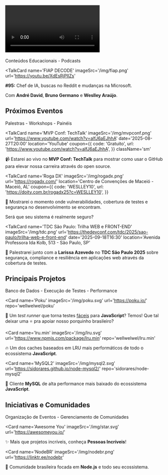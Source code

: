 
## <Video /> Vídeos Recentes

<div className='badge'>
  <span>Conteúdos Educacionais - Podcasts</span>
</div>

<TalkCard
  name='FIAP DECODE'
  imageSrc='/img/fiap.png'
  url='https://youtu.be/XdEsRjPllZs'
>

**\#95:** Chef de IA, buscas no Reddit e mudanças na Microsoft.

Com **André David**, **Bruno Germano** e **Weslley Araújo**.

</TalkCard>

## <Pin /> Próximos Eventos

<div className='badge'>
  <span>Palestras - Workshops - Painéis</span>
</div>

<TalkCard
  name='MVP Conf: TechTalk'
  imageSrc='/img/mvpconf.png'
  url='https://www.youtube.com/watch?v=alfJ6aEJhhA'
  date='2025-08-27T20:00'
  location='YouTube'
  coupon={{
    code: 'Gratuito',
    url: 'https://www.youtube.com/watch?v=alfJ6aEJhhA',
  }}
  className='sm'
>

📹 Estarei ao vivo no **MVP Conf: TechTalk** para mostrar como usar o GitHub para elevar nossa carreira através do open source.

</TalkCard>

<TalkCard
  name='Roga DX'
  imageSrc='/img/rogadx.png'
  url='https://rogadx.com/'
  location='Centro de Convenções de Maceió - Maceió, AL'
  coupon={{
    code: 'WESLLEY10',
    url: 'https://doity.com.br/rogadx25?c=WESLLEY10',
  }}
>

👾 Mostrarei o momento onde vulnerabilidades, cobertura de testes e segurança no desenvolvimento se encontram.

Será que seu sistema é realmente seguro?

</TalkCard>

<TalkCard
  name='TDC São Paulo: Trilha WEB e FRONT-END'
  imageSrc='/img/tdc.png'
  url='https://thedevconf.com/tdc/2025/sao-paulo/trilha-web-e-front-end'
  date='2025-09-18T16:30'
  location='Avenida Professora Ida Kolb, 513 - São Paulo, SP'
>

🔐 Palestrarei junto com a **Larissa Azevedo** no **TDC São Paulo 2025** sobre segurança, compliance e resiliência em aplicações web através da cobertura de testes.

</TalkCard>

## <Star /> Principais Projetos

<div className='badge'>
  <span>Banco de Dados - Execução de Testes - Performance</span>
</div>

<Card
  name='Poku'
  imageSrc='/img/poku.svg'
  url='https://poku.io/'
  repo='wellwelwel/poku'
>

🐷 Um _test runner_ que torna testes <ins>fáceis</ins> para **JavaScript**? Temos! Que tal deixar uma ⭐️ pra apoiar nosso porquinho brasileiro?

</Card>

<Card
  name='lru.min'
  imageSrc='/img/lru.svg'
  url='https://www.npmjs.com/package/lru.min'
  repo='wellwelwel/lru.min'
>

🔥 Um dos caches baseados em LRU mais performáticos de todo o ecossistema **JavaScript**.

</Card>

<Card
  name='MySQL2'
  imageSrc='/img/mysql2.svg'
  url='https://sidorares.github.io/node-mysql2/'
  repo='sidorares/node-mysql2'
>

🐬 Cliente **MySQL** de alta performance mais baixado do ecossistema **JavaScript**.

</Card>

## <HeartHandshake /> Iniciativas e Comunidades

<div className='badge'>
  <span>Organização de Eventos - Gerenciamento de Comunidades</span>
</div>

<Card
  name='Awesome You'
  imageSrc='/img/star.svg'
  url='https://awesomeyou.io/'
>

✨ Mais que projetos incríveis, conheça **Pessoas Incríveis**!

</Card>

<Card
  name='NodeBR'
  imageSrc='/img/nodebr.png'
  url='https://linktr.ee/nodebr'
>

🐢 Comunidade brasileira focada em **Node.js** e todo seu ecossistema.

</Card>
